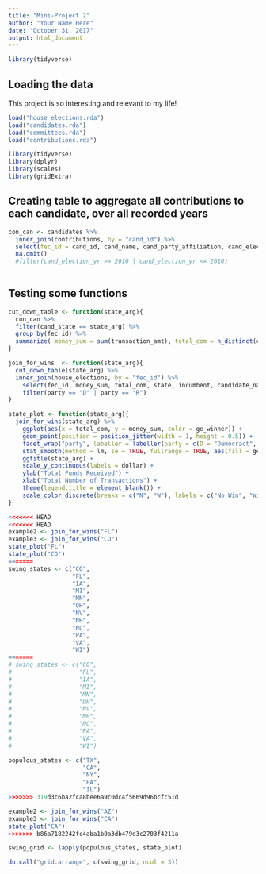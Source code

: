 ```yaml
---
title: "Mini-Project 2"
author: "Your Name Here"
date: "October 31, 2017"
output: html_document
---
```


```r
library(tidyverse)
```


## Loading the data

This project is so interesting and relevant to my life!

```r
load("house_elections.rda")
load("candidates.rda")
load("committees.rda")
load("contributions.rda")
```


```r
library(tidyverse)
library(dplyr)
library(scales)
library(gridExtra)
```

## Creating table to aggregate all contributions to each candidate, over all recorded years
```r
con_can <- candidates %>%
  inner_join(contributions, by = "cand_id") %>%
  select(fec_id = cand_id, cand_name, cand_party_affiliation, cand_election_yr, cand_office_district,cand_st1, cand_city, cand_state, cand_zip, cmte_id, committee_name = name, committee_city = city, committee_state = state, transaction_dt, transaction_amt, tran_id) %>%
  na.omit()
  #filter(cand_election_yr >= 2010 | cand_election_yr <= 2016)
  
```

## Testing some functions
```r

cut_down_table <- function(state_arg){
  con_can %>%
  filter(cand_state == state_arg) %>%
  group_by(fec_id) %>%
  summarize( money_sum = sum(transaction_amt), total_com = n_distinct(committee_name))
}

join_for_wins  <- function(state_arg){
  cut_down_table(state_arg) %>%
  inner_join(house_elections, by = "fec_id") %>%
    select(fec_id, money_sum, total_com, state, incumbent, candidate_name, party, ge_winner) %>%
    filter(party == "D" | party == "R")
}

state_plot <- function(state_arg){
  join_for_wins(state_arg) %>%
    ggplot(aes(x = total_com, y = money_sum, color = ge_winner)) + 
    geom_point(position = position_jitter(width = 1, height = 0.5)) + 
    facet_wrap("party", labeller = labeller(party = c(D = "Democract", R = "Republican"))) + 
    stat_smooth(method = lm, se = TRUE, fullrange = TRUE, aes(fill = ge_winner), show_guide = FALSE) + 
    ggtitle(state_arg) +
    scale_y_continuous(labels = dollar) + 
    ylab("Total Funds Received") + 
    xlab("Total Number of Transactions") +
    theme(legend.title = element_blank()) + 
    scale_color_discrete(breaks = c("N", "W"), labels = c("No Win", "Win"))
}

<<<<<<< HEAD
<<<<<<< HEAD
example2 <- join_for_wins("FL")
example3 <- join_for_wins("CO")
state_plot("FL")
state_plot("CO")
=======
swing_states <- c("CO",
                  "FL",
                  "IA",
                  "MI",
                  "MN",
                  "OH",
                  "NV",
                  "NH",
                  "NC",
                  "PA",
                  "VA",
                  "WI")
=======
# swing_states <- c("CO",
#                   "FL",
#                   "IA",
#                   "MI",
#                   "MN",
#                   "OH",
#                   "NV",
#                   "NH",
#                   "NC",
#                   "PA",
#                   "VA",
#                   "WI")

populous_states <- c("TX",
                     "CA",
                     "NY",
                     "PA",
                     "IL")
>>>>>>> 319d3c6ba2fca8bee6a9c0dc4f5669d96bcfc51d

example2 <- join_for_wins("AZ")
example3 <- join_for_wins("CA")
state_plot("CA")
>>>>>>> b86a7182242fc4aba1b0a3db479d3c2703f4211a

swing_grid <- lapply(populous_states, state_plot)

do.call("grid.arrange", c(swing_grid, ncol = 3))

```

